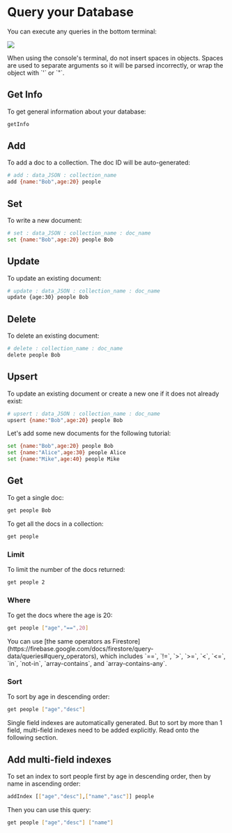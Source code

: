 
# Query your Database

You can execute any queries in the bottom terminal:

![](https://i.imgur.com/N0K8st0.png)

<Callout type="warning" emoji="⚠️">
When using the console's terminal, do not insert spaces in objects. Spaces are used to separate arguments so it will be parsed incorrectly, or wrap the object with `'` or `"`.
</Callout>

## Get Info

To get general information about your database:

```bash
getInfo
```

## Add

To add a doc to a collection. The doc ID will be auto-generated:

```bash
# add : data_JSON : collection_name
add {name:"Bob",age:20} people
```

## Set

To write a new document: 

```bash
# set : data_JSON : collection_name : doc_name
set {name:"Bob",age:20} people Bob
```

## Update

To update an existing document:

```bash
# update : data_JSON : collection_name : doc_name
update {age:30} people Bob
```

## Delete

To delete an existing document:

```bash
# delete : collection_name : doc_name
delete people Bob
```

## Upsert

To update an existing document or create a new one if it does not already exist:

```bash
# upsert : data_JSON : collection_name : doc_name
upsert {name:"Bob",age:20} people Bob
```

Let's add some new documents for the following tutorial:

```bash
set {name:"Bob",age:20} people Bob
set {name:"Alice",age:30} people Alice
set {name:"Mike",age:40} people Mike
```

## Get

To get a single doc:

```bash
get people Bob 
```

To get all the docs in a collection:

```bash
get people
```

### Limit

To limit the number of the docs returned:

```bash
get people 2
```

### Where

To get the docs where the age is 20:

```bash
get people ["age","==",20]
```

<Callout type="info" emoji="💡">
You can use [the same operators as Firestore](https://firebase.google.com/docs/firestore/query-data/queries#query_operators), which includes `==`, `!=`, `>`, `>=`, `<`, `<=`, `in`, `not-in`, `array-contains`, and `array-contains-any`.
</Callout>

### Sort

To sort by age in descending order:

```bash
get people ["age","desc"]
```

<Callout type="info" emoji="💡">
Single field indexes are automatically generated. But to sort by more than 1 field, multi-field indexes need to be added explicitly. Read onto the following section.
</Callout>

## Add multi-field indexes
To set an index to sort people first by age in descending order, then by name in ascending order:

```bash
addIndex [["age","desc"],["name","asc"]] people
```

Then you can use this query:


```bash
get people ["age","desc"] ["name"] 
```